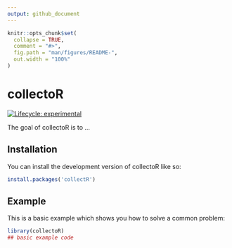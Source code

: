 ```yaml
---
output: github_document
---
```


<!-- README.md is generated from README.Rmd. Please edit that file -->

```r
knitr::opts_chunk$set(
  collapse = TRUE,
  comment = "#>",
  fig.path = "man/figures/README-",
  out.width = "100%"
)
```

# collectoR

<!-- badges: start -->
[![Lifecycle: experimental](https://img.shields.io/badge/lifecycle-experimental-orange.svg)](https://lifecycle.r-lib.org/articles/stages.html#experimental)
<!-- badges: end -->

The goal of collectoR is to ...

## Installation

You can install the development version of collectoR like so:

``` r
install.packages('collectR')
```

## Example

This is a basic example which shows you how to solve a common problem:

```r
library(collectoR)
## basic example code
```

